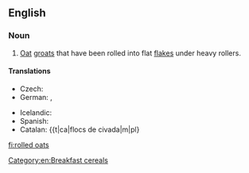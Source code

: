 ==English==
{{wikipedia}}

===Noun===
{{head|en|noun|head=[[rolled]] [[oats]]}}

# [[oat|Oat]] [[groat]]s that have been rolled into flat [[flake]]s under heavy rollers.

====Translations====
{{trans-top|oat groats rolled into flat flakes}}
* Czech: {{t-|cs|ovesné vločky|f|p}}
* German: {{t+|de|Haferflocken|f}}, {{t-|de|Schmelzflocken|f}}
{{trans-mid}}
* Icelandic: {{t|is|haframjöl|n}}
* Spanish: {{t|es|copos de avena|m|p}}
* Catalan: {{t|ca|flocs de civada|m|pl}
{{trans-bottom}}

[[Category:en:Breakfast cereals]]

[[fi:rolled oats]]